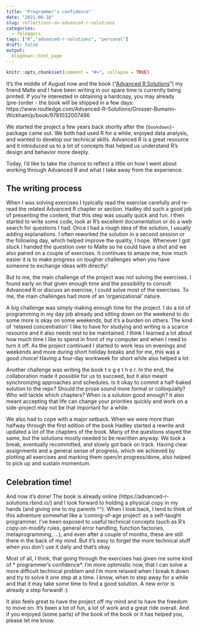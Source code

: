 ```yaml
---
title: "Programmer's confidence"
date: "2021-08-16"
slug: reflections-on-advanced-r-solutions
categories:
  - rbloggers
tags: ["R","advanced-r-solutions", "personal"]
draft: false
output:
  blogdown::html_page
---
```


```r
knitr::opts_chunk$set(comment = "#>", collapse = TRUE)
```

It's the middle of August now and the book ("[Advanced R Solutions](https://advanced-r-solutions.rbind.io)") my friend Malte and I have been writing in our spare time is currently being printed. If you're interested in obtaining a hardcopy, you may already (pre-)order - the book will be shipped in a few days: https://www.routledge.com/Advanced-R-Solutions/Grosser-Bumann-Wickham/p/book/9781032007496

We started the project a few years back shortly after the `{bookdown}`-package came out. We both had used R for a while, enjoyed data analysis, and wanted to develop our technical skills. Advanced R is a great resource and it introduced us to a lot of concepts that helped us understand R's design and behavior more deeply.

Today, I'd like to take the chance to reflect a little on how I went about working through Advanced R and what I take away from the experience. 

## The writing process
When I was solving exercises I typically read the exercise carefully and re-read the related Advanced R chapter or section. Hadley did such a good job of presenting the content, that this step was usually quick and fun. I then started to write some code, look at R's excellent documentation or do a web search for questions I had. Once I had a rough idea of the solution, I usually adding explanations. I often reworked the solution in a second session or the following day, which helped improve the quality, I hope. Whenever I got stuck I handed the question over to Malte so he could have a shot and we also paired on a couple of exercises. It continues to amaze me, how much easier it is to make progress on tougher challenges when you have someone to exchange ideas with directly!

But to me, the main challenge of the project was not solving the exercises. I found early on that given enough time and the possibility to consult Advanced R or discuss an exercise, I could solve most of the exercises. To me, the main challenges had more of an 'organizational' nature.

A big challenge was simply making enough time for the project. I do a lot of programming in my day job already and sitting down on the weekend to do some more is okay on some weekends, but it's a burden on others. The kind of 'relaxed concentration' I like to have for studying and writing is a scarce resource and it also needs rest to be maintained. I think I learned a lot about how much time I like to spend in front of my computer and when I need to turn it off. As the project continued I started to work less on evenings and weekends and more during short holiday breaks and for me, this was a good choice! Having a four-day workweek for short while also helped a lot.

Another challenge was writing the book t o g e t h e r. In the end, the collaboration made it possible for us to succeed, but it also meant synchronizing approaches and schedules. Is it okay to commit a half-baked solution to the repo? Should the prose sound more formal or colloquially? Who will tackle which chapters? When is a solution good enough? It also meant accepting that life can change your priorities quickly and work on a side-project may not be that important for a while.

We also had to cope with a major setback. When we were more than halfway through the first edition of the book Hadley started a rewrite and updated a lot of the chapters of the book. Many of the questions stayed the same, but the solutions mostly needed to be rewritten anyway. We took a break, eventually recommitted, and slowly got back on track. Having clear assignments and a general sense of progress, which we achieved by plotting all exercises and marking them open/in progress/done, also helped to pick up and sustain momentum.


## Celebration time!
And now it's done! The book is already online (https://advanced-r-solutions.rbind.io/) and I look forward to holding a physical copy in my hands (and giving one to my parents ^^). When I look back, I tend to think of this adventure somewhat like a 'coming-of-age project' as a self-taught programmer. I've been exposed to useful technical concepts (such as R's copy-on-modify rules, general error handling, function factories, metaprogramming, ...), and even after a couple of months, these are still there in the back of my mind. But it's easy to forget the more technical stuff when you don't use it daily and that's okay.

Most of all, I think, that going through the exercises has given me some kind of * programmer's confidence*. I'm more optimistic now, that I can solve a more difficult technical problem and I'm more relaxed when I break it down and try to solve it one step at a time. I know, when to step away for a while and that it may take some time to find a good solution. A new error is already a step forward! :)

It also feels great to have the project off my mind and to have the freedom to move on. It's been a lot of fun, a lot of work and a great ride overall. And if you enjoyed (some parts) of the book of the book or it has helped you, please let me know.